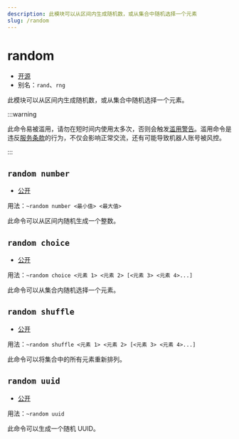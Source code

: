 ```yaml
---
description: 此模块可以从区间内生成随机数，或从集合中随机选择一个元素
slug: /random
---
```


# random

-   [开源](help/faq#为什么有些模块没有开源)
-   别名：`rand`、`rng`

此模块可以从区间内生成随机数，或从集合中随机选择一个元素。

:::warning

此命令易被滥用，请勿在短时间内使用太多次，否则会触发[滥用警告](abuse_warning)。滥用命令是违反[服务条款](policy)的行为，不仅会影响正常交流，还有可能导致机器人账号被风控。

:::

## `random number`

-   [公开](permissions)

用法：`~random number <最小值> <最大值>`

此命令可以从区间内随机生成一个整数。

## `random choice`

-   [公开](permissions)

用法：`~random choice <元素 1> <元素 2> [<元素 3> <元素 4>...]`

此命令可以从集合内随机选择一个元素。

## `random shuffle`

-   [公开](permissions)

用法：`~random shuffle <元素 1> <元素 2> [<元素 3> <元素 4>...]`

此命令可以将集合中的所有元素重新排列。

## `random uuid`

-   [公开](permissions)

用法：`~random uuid`

此命令可以生成一个随机 UUID。
